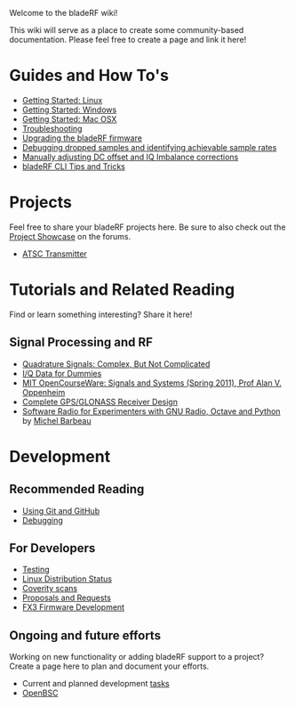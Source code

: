 Welcome to the bladeRF wiki!

This wiki will serve as a place to create some community-based documentation. Please feel free to create a page and link it here!

= Guides and How To's =
* [[Getting Started: Linux]]
* [[Getting Started: Windows]]
* [[Getting Started: Mac OSX]]
* [[Troubleshooting]]
* [[Upgrading-bladeRF-firmware|Upgrading the bladeRF firmware]]
* [[Debugging dropped samples and identifying achievable sample rates]]
* [[Manually adjusting DC offset and IQ Imbalance corrections]]
* [[bladeRF CLI Tips and Tricks]]

= Projects =
Feel free to share your bladeRF projects here. Be sure to also check out the  [https://www.nuand.com/forums/viewforum.php?f=8 Project Showcase] on the forums.
* [[ATSC Transmitter]]

= Tutorials and Related Reading =
Find or learn something interesting? Share it here!

== Signal Processing and RF ==
* [http://www.ieee.li/pdf/essay/quadrature_signals.pdf Quadrature Signals: Complex, But Not Complicated]
* [http://whiteboard.ping.se/SDR/IQ I/Q Data for Dummies]
* [http://ocw.mit.edu/resources/res-6-007-signals-and-systems-spring-2011/ MIT OpenCourseWare: Signals and Systems (Spring 2011), Prof Alan V. Oppenheim]
* [http://lea.hamradio.si/~s53mv/navsats/theory.html Complete GPS/GLONASS Receiver Design]
* [http://people.scs.carleton.ca/~barbeau/SDRBook/ Software Radio for Experimenters with GNU Radio, Octave and Python] by [http://people.scs.carleton.ca/~barbeau/ Michel Barbeau]

= Development =
== Recommended Reading ==
* [[git-essentials|Using Git and GitHub]]
* [[Debugging]]

== For Developers ==
* [[Release-testing|Testing]]
* [[Linux Distribution Status]]
* [[Using-Coverity-Scan|Coverity scans]]
* [[Proposals and Requests]]
* [[FX3-Firmware|FX3 Firmware Development]]

== Ongoing and future efforts ==
Working on new functionality or adding bladeRF support to a project? Create a page here to plan and document your efforts.

* Current and planned development [[tasks]]
* [[OpenBSC]]
